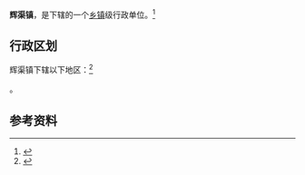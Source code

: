 {{中国乡级行政区|37/07/84/119/000}}

'''辉渠镇'''，是{{PRC admin/fullname|37/07/84/119/000|3}}下辖的一个[[乡镇|乡镇]]级行政单位。<ref>{{PRC admin/ref sgc|{{PRC admin/parent|37/07/84/119/000}}}}</ref>

== 行政区划 ==

辉渠镇下辖以下地区：<ref>{{PRC admin/ref sgc|37/07/84/119/000}}</ref>

{{PRC admin/children|37/07/84/119/000}}。

== 参考资料 ==

{{reflist}}

{{行政区划小作品}}
{{PRC admin/navcat|37/07/84/119/000}}